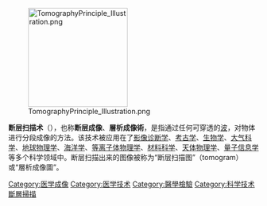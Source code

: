 [[File:TomographyPrinciple_Illustration.png|200px]]

{{Unreferenced|time=2017-05-16T03:30:14+00:00}}
{{Expand language|time=2017-05-16T03:30:14+00:00}}

'''断层扫描术'''（{{lang-en|Tomography}}），也称'''断层成像'''、'''層析成像術'''，是指通过任何可穿透的[[波|波]]，对物体进行分段成像的方法。该技术被应用在了[[影像诊断学|影像诊断学]]、[[考古学|考古学]]、[[生物学|生物学]]、[[大气科学|大气科学]]、[[地球物理学|地球物理学]]、[[海洋学|海洋学]]、[[等离子体|等离子体物理学]]、[[材料科学|材料科学]]、[[天体物理学|天体物理学]]、[[量子信息|量子信息学]]等多个科学领域中。断层扫描出来的图像被称为“断层扫描图”（tomogram）或“層析成像圖”。

{{医学影像}}

[[Category:医学成像|Category:医学成像]]
[[Category:医学技术|Category:医学技术]]
[[Category:醫學檢驗|Category:醫學檢驗]]
[[Category:科学技术|Category:科学技术]]
[[Category:斷層掃描|]]
